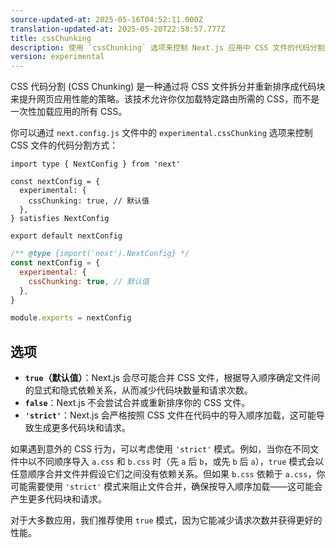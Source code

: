 ```yaml
---
source-updated-at: 2025-05-16T04:52:11.000Z
translation-updated-at: 2025-05-20T22:58:57.777Z
title: cssChunking
description: 使用 `cssChunking` 选项来控制 Next.js 应用中 CSS 文件的代码分割方式。
version: experimental
---
```


CSS 代码分割 (CSS Chunking) 是一种通过将 CSS 文件拆分并重新排序成代码块来提升网页应用性能的策略。该技术允许你仅加载特定路由所需的 CSS，而不是一次性加载应用的所有 CSS。

你可以通过 `next.config.js` 文件中的 `experimental.cssChunking` 选项来控制 CSS 文件的代码分割方式：

```tsx filename="next.config.ts" switcher
import type { NextConfig } from 'next'

const nextConfig = {
  experimental: {
    cssChunking: true, // 默认值
  },
} satisfies NextConfig

export default nextConfig
```

```js filename="next.config.js" switcher
/** @type {import('next').NextConfig} */
const nextConfig = {
  experimental: {
    cssChunking: true, // 默认值
  },
}

module.exports = nextConfig
```

## 选项

- **`true`（默认值）**：Next.js 会尽可能合并 CSS 文件，根据导入顺序确定文件间的显式和隐式依赖关系，从而减少代码块数量和请求次数。
- **`false`**：Next.js 不会尝试合并或重新排序你的 CSS 文件。
- **`'strict'`**：Next.js 会严格按照 CSS 文件在代码中的导入顺序加载，这可能导致生成更多代码块和请求。

如果遇到意外的 CSS 行为，可以考虑使用 `'strict'` 模式。例如，当你在不同文件中以不同顺序导入 `a.css` 和 `b.css` 时（先 `a` 后 `b`，或先 `b` 后 `a`），`true` 模式会以任意顺序合并文件并假设它们之间没有依赖关系。但如果 `b.css` 依赖于 `a.css`，你可能需要使用 `'strict'` 模式来阻止文件合并，确保按导入顺序加载——这可能会产生更多代码块和请求。

对于大多数应用，我们推荐使用 `true` 模式，因为它能减少请求次数并获得更好的性能。